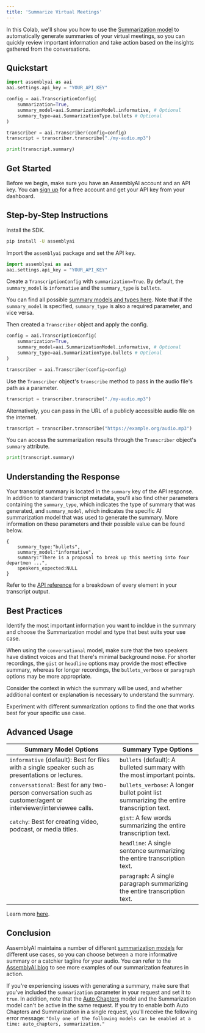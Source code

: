```yaml
---
title: 'Summarize Virtual Meetings'
---
```


In this Colab, we'll show you how to use the [Summarization model](https://www.assemblyai.com/docs/models/summarization) to automatically generate summaries of your virtual meetings, so you can quickly review important information and take action based on the insights gathered from the conversations.

## Quickstart

```python
import assemblyai as aai
aai.settings.api_key = "YOUR_API_KEY"

config = aai.TranscriptionConfig(
    summarization=True,
    summary_model=aai.SummarizationModel.informative, # Optional
    summary_type=aai.SummarizationType.bullets # Optional
)

transcriber = aai.Transcriber(config=config)
transcript = transcriber.transcribe("./my-audio.mp3")

print(transcript.summary)
```

## Get Started
Before we begin, make sure you have an AssemblyAI account and an API key. You can [sign up](https://assemblyai.com/dashboard/signup) for a free account and get your API key from your dashboard.

## Step-by-Step Instructions

Install the SDK.


```bash
pip install -U assemblyai
```

Import the `assemblyai` package and set the API key.


```python
import assemblyai as aai
aai.settings.api_key = "YOUR_API_KEY"
```

Create a `TranscriptionConfig` with `summarization=True`. By default, the `summary_model` is `informative` and the `summary_type` is `bullets`.

You can find all possible [summary models and types here](https://www.assemblyai.com/docs/models/summarization#types-and-models). Note that if the `summary_model` is specified, `summary_type` is also a required parameter, and vice versa.

Then created a `Transcriber` object and apply the config.


```python
config = aai.TranscriptionConfig(
    summarization=True,
    summary_model=aai.SummarizationModel.informative, # Optional
    summary_type=aai.SummarizationType.bullets # Optional
)

transcriber = aai.Transcriber(config=config)
```

Use the `Transcriber` object's `transcribe` method to pass in the audio file's path as a parameter.


```python
transcript = transcriber.transcribe("./my-audio.mp3")
```

Alternatively, you can pass in the URL of a publicly accessible audio file on the internet.


```python
transcript = transcriber.transcribe("https://example.org/audio.mp3")
```

You can access the summarization results through the `Transcriber` object's `summary` attribute.


```python
print(transcript.summary)
```

## Understanding the Response

Your transcript summary is located in the `summary` key of the API response. In addition to standard transcript metadata, you'll also find other parameters containing the `summary_type`, which indicates the type of summary that was generated, and `summary_model`, which indicates the specific AI summarization model that was used to generate the summary. More information on these parameters and their possible value can be found below.

```
{
    summary_type:"bullets",
    summary_model:"informative",
    summary:"There is a proposal to break up this meeting into four departmen ...",
    speakers_expected:NULL
}
```

Refer to the [API reference](https://www.assemblyai.com/docs/api-reference/transcript#the-transcript-object) for a breakdown of every element in your transcript output.

## Best Practices

Identify the most important information you want to incldue in the summary and choose the Summarization model and type that best suits your use case.

When using the `conversational` model, make sure that the two speakers have distinct voices and that there's minimal background noise. For shorter recordings, the `gist` or `headline` options may provide the most effective summary, whereas for longer recordings, the `bullets_verbose` or `paragraph` options may be more appropriate.

Consider the context in which the summary will be used, and whether additional context or explanation is necessary to understand the summary.

Experiment with different summarization options to find the one that works best for your specific use case.

## Advanced Usage
| Summary Model Options | Summary Type Options |
| --------------------- | -------------------- |
| `informative` (default): Best for files with a single speaker such as presentations or lectures. | `bullets` (default): A bulleted summary with the most important points. |
| `conversational`: Best for any two-person conversation such as customer/agent or interviewer/interviewee calls. | `bullets_verbose`: A longer bullet point list summarizing the entire transcription text. |
| `catchy`: Best for creating video, podcast, or media titles. | `gist`: A few words summarizing the entire transcription text. |
| | `headline`: A single sentence summarizing the entire transcription text. |
| | `paragraph`: A single paragraph summarizing the entire transcription text. |

Learn more [here](https://www.assemblyai.com/docs/models/summarization).

## Conclusion

AssemblyAI maintains a number of different [summarization models](https://www.assemblyai.com/blog/new-ai-models-to-summarize-audio-and-video-for-any-use-case/) for different use cases, so you can choose between a more informative summary or a catchier tagline for your audio. You can refer to the [AssemblyAI blog](https://www.assemblyai.com/blog/automatically-summarize-audio-and-video-files-at-scale-with-ai/) to see more examples of our summarization features in action.

If you're experiencing issues with generating a summary, make sure that you've included the `summarization` parameter in your request and set it to `true`. In addition, note that the [Auto Chapters](https://www.assemblyai.com/docs/models/auto-chapters) model and the Summarization model can't be active in the same request. If you try to enable both Auto Chapters and Summarization in a single request, you'll receive the following error message: `"Only one of the following models can be enabled at a time: auto_chapters, summarization."`



